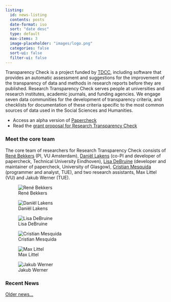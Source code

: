 ```yaml
---
listing:
  id: news-listing
  contents: posts
  date-format: iso
  sort: "date desc"
  type: default
  max-items: 3
  image-placeholder: "images/logo.png"
  categories: false
  sort-ui: false
  filter-ui: false
---
```


Transparency Check is a project funded by [TDCC](https://www.nwo.nl/en/news/fourteen-granted-projects-can-start-working-on-their-digitalisation-ambitions), including software that provides an automatic assessment and suggestions for the improvement of the transparency of data and methods in research reports before they are published. Research Transparency Check serves people at universities and research institutes, academic journals, and funding agencies. We engage seven data communities for the development of transparency criteria, and checklists for documentation of these criteria specific to the most common sources of data used in the Social Sciences and Humanities.

- Access an alpha version of [Papercheck](https://scienceverse.github.io/papercheck/)
- Read the [grant proposal for Research Transparency Check](https://osf.io/cpv4d/)

### Meet the core team 

The core team of researchers for Research Transparency Check consists of [René Bekkers](https://research.vu.nl/en/persons/rene-bekkers) (PI, VU Amsterdam), [Daniël Lakens](https://sites.google.com/site/lakens2/Home) (co-PI and developer of papercheck, Technical University Eindhoven), [Lisa DeBruine](https://debruine.github.io) (developer and maintainer of papercheck, University of Glasgow), [Cristian Mesquida](https://ssreplicationcentre.com/author/cristian-mesquida/) (programmer and analyst, TUE), and two research assistants, Max Littel (VU) and Jakub Werner (TUE).


::: {layout-ncol=6}

![René Bekkers](images/bekkers.jpg)

![Daniël Lakens](images/lakens.jpg)

![Lisa DeBruine](images/debruine.jpg)

![Cristian Mesquida](images/mesquida.jpg)

![Max Littel](images/littel.jpg)

![Jakub Werner](images/werner.jpg)

:::

### Recent News

::: {#news-listing}
:::



[Older news...](posts.html)

